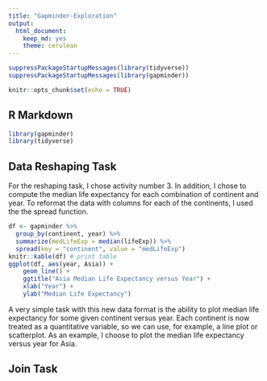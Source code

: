 ```yaml
---
title: "Gapminder-Exploration"
output: 
  html_document:
    keep_md: yes
    theme: cerulean
---
```

```r
suppressPackageStartupMessages(library(tidyverse))
suppressPackageStartupMessages(library(gapminder))
```

```r
knitr::opts_chunk$set(echo = TRUE)
```

## R Markdown

```r
library(gapminder)
library(tidyverse)
```

## Data Reshaping Task

For the reshaping task, I chose activity number 3. In addition, I chose to compute the median life expectancy for each combination of continent and year. To reformat the data with columns for each of the continents, I used the the spread function.
```r
df <- gapminder %>%
  group_by(continent, year) %>%
  summarize(medLifeExp = median(lifeExp)) %>%
  spread(key = "continent", value = "medLifeExp") 
knitr::kable(df) # print table
ggplot(df, aes(year, Asia)) + 
    geom_line() +
    ggtitle("Asia Median Life Expectancy versus Year") + 
    xlab("Year") + 
    ylab("Median Life Expectancy")
```

A very simple task with this new data format is the ability to plot median life expectancy for some given continent versus year. Each continent is now treated as a quantitative variable, so we can use, for example, a line plot or scatterplot. As an example, I choose to plot the median life expectancy versus year for Asia.

## Join Task

```r

```